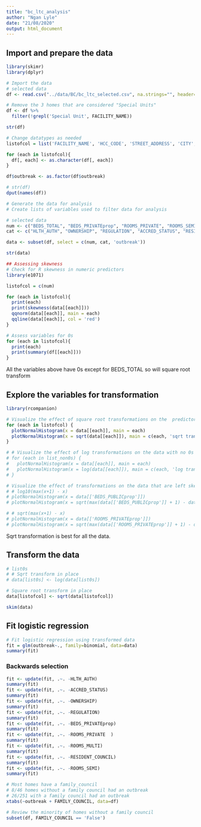 ```yaml
---
title: "bc_ltc_analysis"
author: "Ngan Lyle"
date: "21/08/2020"
output: html_document
---
```


## Import and prepare the data
```r
library(skimr)
library(dplyr)

# Import the data
# selected data
df <- read.csv("../data/BC/bc_ltc_selected.csv", na.strings="", header=TRUE)

# Remove the 3 homes that are considered "Special Units"
df <- df %>%
  filter(!grepl('Special Unit', FACILITY_NAME))

str(df)
```

```r
# Change datatypes as needed
listofcol = list('FACILITY_NAME', 'HCC_CODE', 'STREET_ADDRESS', 'CITY', 'POSTAL')

for (each in listofcol){
  df[, each] <- as.character(df[, each])
}

df$outbreak <- as.factor(df$outbreak)

# str(df)
dput(names(df))
```

```r
# Generate the data for analysis
# Create lists of variables used to filter data for analysis

# selected data
num <- c("BEDS_TOTAL", "BEDS_PRIVATEprop", "ROOMS_PRIVATE", "ROOMS_SEMI", "ROOMS_MULTI")
cat <- c("HLTH_AUTH", "OWNERSHIP", "REGULATION", "ACCRED_STATUS", "RESIDENT_COUNCIL", "FAMILY_COUNCIL")

data <- subset(df, select = c(num, cat, 'outbreak'))

str(data)

```



```r
## Assessing skewness
# Check for R skewness in numeric predictors
library(e1071)

listofcol = c(num)

for (each in listofcol){
  print(each)
  print(skewness(data[[each]]))
  qqnorm(data[[each]], main = each)
  qqline(data[[each]], col = 'red')
}

```

```r
# Assess variables for 0s
for (each in listofcol){
  print(each)
  print(summary(df[[each]]))
}

```

All the variables above have 0s except for BEDS_TOTAL so will square root transform

## Explore the variables for transformation
```r
library(rcompanion)

# Visualize the effect of square root transformations on the  predictors
for (each in listofcol) {  
  plotNormalHistogram(x = data[[each]], main = each)
  plotNormalHistogram(x = sqrt(data[[each]]), main = c(each, 'sqrt trans'))
}

# # Visualize the effect of log transformations on the data with no 0s that are right skewed
# for (each in list_non0s) {  
#   plotNormalHistogram(x = data[[each]], main = each)
#   plotNormalHistogram(x = log(data[[each]]), main = c(each, 'log trans'))
# }

# Visualize the effect of transformations on the data that are left skewed
# # log10(max(x+1) - x)
# plotNormalHistogram(x = data[['BEDS_PUBLICprop']])
# plotNormalHistogram(x = sqrt(max(data[['BEDS_PUBLICprop']] + 1) - data[['BEDS_PUBLICprop']]))

# # sqrt(max(x+1) - x)
# plotNormalHistogram(x = data[['ROOMS_PRIVATEprop']])
# plotNormalHistogram(x = sqrt(max(data[['ROOMS_PRIVATEprop']] + 1) - data[['ROOMS_PRIVATEprop']]))

```
Sqrt transformation is best for all the data.

## Transform the data
```r
# list0s
# # Sqrt transform in place
# data[list0s] <- log(data[list0s])

# Square root transform in place
data[listofcol] <- sqrt(data[listofcol])

skim(data)
```

## Fit logistic regression
```r
# Fit logistic regression using transformed data
fit = glm(outbreak~., family=binomial, data=data)
summary(fit)
```

### Backwards selection
```r
fit <- update(fit, .~. -HLTH_AUTH)
summary(fit)
fit <- update(fit, .~. -ACCRED_STATUS)
summary(fit)
fit <- update(fit, .~. -OWNERSHIP)
summary(fit)
fit <- update(fit, .~. -REGULATION)
summary(fit)
fit <- update(fit, .~. -BEDS_PRIVATEprop)
summary(fit)
fit <- update(fit, .~. -ROOMS_PRIVATE  )
summary(fit)
fit <- update(fit, .~. -ROOMS_MULTI)
summary(fit)
fit <- update(fit, .~. -RESIDENT_COUNCIL)
summary(fit)
fit <- update(fit, .~. -ROOMS_SEMI)
summary(fit)

```

```r
# Most homes have a family_council
# 8/46 homes without a family council had an outbreak
# 26/251 with a family council had an outbreak
xtabs(~outbreak + FAMILY_COUNCIL, data=df)

# Review the minority of homes without a family council
subset(df, FAMILY_COUNCIL == 'False')
```

```r

```

```r

```

